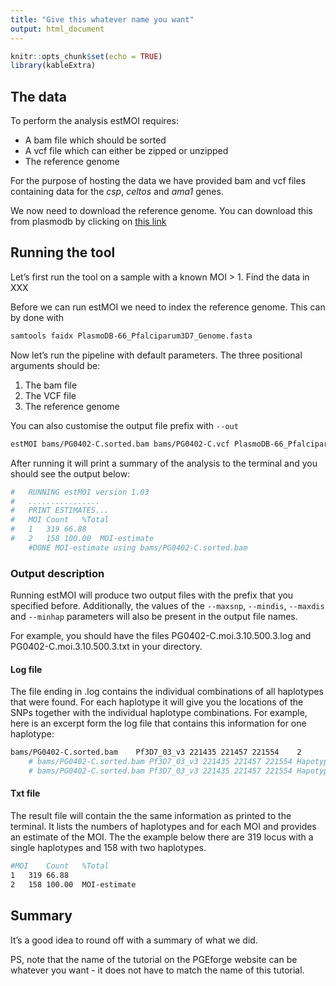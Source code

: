 ```yaml
---
title: "Give this whatever name you want"
output: html_document
---
```


```r
knitr::opts_chunk$set(echo = TRUE)
library(kableExtra)
```

## The data

To perform the analysis estMOI requires:

* A bam file which should be sorted
* A vcf file which can either be zipped or unzipped
* The reference genome

For the purpose of hosting the data we have provided bam and vcf files containing data for the 
_csp_, _celtos_ and _ama1_ genes.

We now need to download the reference genome. You can download this from plasmodb by clicking on 
[this link](https://plasmodb.org/common/downloads/release-66/Pfalciparum3D7/fasta/data/PlasmoDB-66_Pfalciparum3D7_Genome.fasta)

## Running the tool

Let's first run the tool on a sample with a known MOI > 1. Find the data in XXX

Before we can run estMOI we need to index the reference genome. This can by done with

``` bash
samtools faidx PlasmoDB-66_Pfalciparum3D7_Genome.fasta
```

Now let's run the pipeline with default parameters. The three positional arguments should be:

1. The bam file 
2. The VCF file
3. The reference genome

You can also customise the output file prefix with `--out`

``` bash
estMOI bams/PG0402-C.sorted.bam bams/PG0402-C.vcf PlasmoDB-66_Pfalciparum3D7_Genome.fasta --out PG0402-C
```

After running it will print a summary of the analysis to the terminal and you should see the output below:

``` bash
#	RUNNING estMOI version 1.03
#	................
#	PRINT ESTIMATES...
#	MOI	Count	%Total
#	1	319	66.88
#	2	158	100.00	MOI-estimate
	#DONE MOI-estimate using bams/PG0402-C.sorted.bam
```

### Output description

Running estMOI will produce two output files with the prefix that you specified before.
Additionally, the values of the `--maxsnp`, `--mindis`, `--maxdis` and `--minhap` parameters will also 
be present in the output file names.

For example, you should have the files PG0402-C.moi.3.10.500.3.log and PG0402-C.moi.3.10.500.3.txt 
in your directory. 


#### Log file

The file ending in .log contains the individual combinations of all haplotypes that were found.
For each haplotype it will give you the locations of the SNPs together with the individual haplotype 
combinations. For example, here is an excerpt form the log file that contains this information for one 
haplotype:

``` bash
bams/PG0402-C.sorted.bam	Pf3D7_03_v3	221435 221457 221554	2
	# bams/PG0402-C.sorted.bam Pf3D7_03_v3 221435 221457 221554 Hapotype:	 T A C	48
	# bams/PG0402-C.sorted.bam Pf3D7_03_v3 221435 221457 221554 Hapotype:	 T G C	10
```

#### Txt file

The result file will contain the the same information as printed to the terminal.
It lists the numbers of haplotypes and for each MOI and provides an estimate of the MOI.
The the example below there are 319 locus with a single haplotypes and 158 with two haplotypes.

``` bash
#MOI	Count	%Total
1	319	66.88
2	158	100.00	MOI-estimate
```



## Summary

It's a good idea to round off with a summary of what we did.

PS, note that the name of the tutorial on the PGEforge website can be whatever you want - it does not have to match the name of this tutorial.